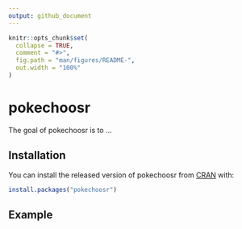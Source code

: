 ```yaml
---
output: github_document
---
```


<!-- README.md is generated from README.Rmd. Please edit that file -->

```r
knitr::opts_chunk$set(
  collapse = TRUE,
  comment = "#>",
  fig.path = "man/figures/README-",
  out.width = "100%"
)
```

# pokechoosr

<!-- badges: start -->
<!-- badges: end -->

The goal of pokechoosr is to ...

## Installation

You can install the released version of pokechoosr from [CRAN](https://CRAN.R-project.org) with:

``` r
install.packages("pokechoosr")
```

## Example

